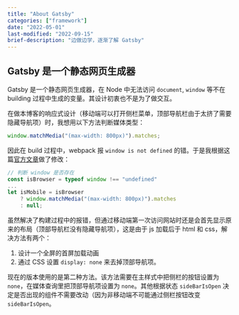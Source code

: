 ```yaml
---
title: "About Gatsby"
categories: ["framework"]
date: "2022-05-01"
last-modified: "2022-09-15"
brief-description: "边做边学，逐渐了解 Gatsby"
---
```


## Gatsby 是一个静态网页生成器

Gatsby 是一个静态网页生成器，在 Node 中无法访问 `document`, `window` 等不在 building 过程中生成的变量。其设计初衷也不是为了做交互。

在做本博客的响应式设计（移动端可以打开侧栏菜单，顶部导航栏由于太挤了需要隐藏导航项）时，我想用以下方法判断媒体类型：

```js
window.matchMedia("(max-width: 800px)").matches;
```

因此在 build 过程中，webpack 报 `window is not defined` 的错。于是我根据这篇[官方文章](https://www.gatsbyjs.com/docs/debugging-html-builds/)做了修改：

```js
// 判断 window 是否存在
const isBrowser = typeof window !== "undefined"
...
let isMobile = isBrowser
    ? window.matchMedia("(max-width: 800px)").matches
    : null;
```

虽然解决了构建过程中的报错，但通过移动端第一次访问网站时还是会首先显示原来的布局（顶部导航栏没有隐藏导航项），这是由于 js 加载后于 html 和 css，解决方法有两个：

1. 设计一个全屏的首屏加载动画
2. 通过 CSS 设置 `display: none` 来去掉顶部导航项。

现在的版本使用的是第二种方法。该方法需要在主样式中把侧栏的按钮设置为 `none`，在媒体查询里把顶部导航项设置为 `none`。其他根据状态 `sideBarIsOpen` 决定是否出现的组件不需要改动（因为非移动端不可能通过侧栏按钮改变 `sideBarIsOpen`。
